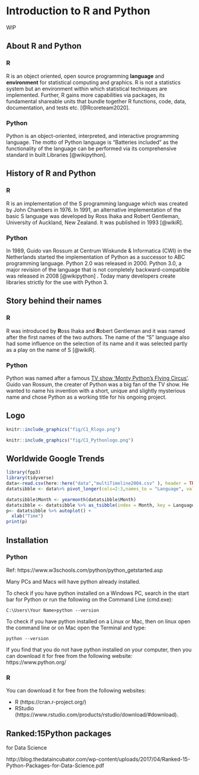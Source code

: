 # Introduction to R and Python {#intro}

WIP

## About R and Python

### R 

R is an object oriented, open source programming **language** and **environment** for statistical computing and graphics. R is not a statistics system but an environment within which statistical techniques are implemented. Further, R gains more capabilities via packages, its fundamental shareable units that bundle together R functions, code, data, documentation, and tests etc. [@Rcoreteam2020]. 

### Python 

Python is an object-oriented, interpreted, and interactive programming language. The motto of Python language is "Batteries included" as the functionality of the language can be performed via its comprehensive standard in built Libraries [@wikipython].

## History of R and Python

### R 

R is an implementation of the S programming language which was created by John Chambers in 1976. In 1991, an alternative implementation of the basic S language was developed by Ross Ihaka and Robert Gentleman, University of Auckland, New Zealand.  It was published in 1993 [@wikiR].

### Python 

In 1989, Guido van Rossum at Centrum Wiskunde & Informatica (CWI) in the Netherlands started the implementation of Python  as a successor to ABC programming language. Python 2.0 was released in 2000. Python 3.0, a major revision of the language that is not completely backward-compatible  was released in 2008 [@wikipython] . Today many  developers create libraries strictly for the use with Python 3.


## Story behind their names

### R 

R was introduced by **R**oss Ihaka and **R**obert Gentleman and it was named after the first names of the two authors. The name of the "S" language also had some influence on the selection of its name and it was selected partly as a play on the name of S [@wikiR]. 


### Python

Python was named after a famous [TV show 'Monty Python's Flying Circus'](https://en.wikipedia.org/wiki/Monty_Python%27s_Flying_Circus). Guido van Rossum, the creater of Python was a big fan of the TV show. He wanted to name his invention with a short, unique and slightly mysterious name and chose Python as a working title for his ongoing project. 

## Logo

```r
knitr::include_graphics("fig/C1_Rlogo.png")
```

```r
knitr::include_graphics("fig/C1_Pythonlogo.png")
```

## Worldwide Google Trends 

```r
library(fpp3)
library(tidyverse)
data<-read.csv(here::here("data","multiTimeline2004.csv" ), header = TRUE)
datatsibble <- data%>% pivot_longer(cols=2:3,names_to = "Language", values_to = "Google trends (worldwide)" )

datatsibble$Month <- yearmonth(datatsibble$Month)
datatsibble <- datatsibble %>% as_tsibble(index = Month, key = Language)
p<- datatsibble %>% autoplot() +
  xlab("Time")
print(p)
```

## Installation

### Python 

Ref: https://www.w3schools.com/python/python_getstarted.asp

Many PCs and Macs will have python already installed.

To check if you have python installed on a Windows PC, search in the start bar for Python or run the following on the Command Line (cmd.exe):

```C:\Users\Your Name>python --version```

To check if you have python installed on a Linux or Mac, then on linux open the command line or on Mac open the Terminal and type:

```python --version```

If you find that you do not have python installed on your computer, then you can download it for free from the following website: https://www.python.org/

### R 

You can download it for free from the following websites:

- R (https://cran.r-project.org/) 
- RStudio (https://www.rstudio.com/products/rstudio/download/#download).

## Ranked:15Python packages
for Data Science


http://blog.thedataincubator.com/wp-content/uploads/2017/04/Ranked-15-Python-Packages-for-Data-Science.pdf
